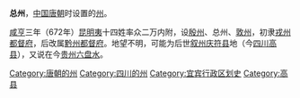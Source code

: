 {{主条目消歧义|本文介绍的是中国云南历史上的一个古州。关于日本古代的两个令制国，请参见“'''[[上總國|上總國]]'''”和“'''[[下總國|下總國]]'''”。}}
'''总州'''，[[中国|中国]][[唐朝|唐朝]]时设置的[[州|州]]。

[[咸亨|咸亨]]三年（672年）[[昆明夷|昆明夷]]十四姓率众二万内附，设[[殷州_(唐朝)|殷州]]、总州、[[敦州_(黔州都督府)|敦州]]，初隶[[戎州都督府|戎州都督府]]，后改属[[黔州都督府|黔州都督府]]。地望不明，可能为后世[[叙州|叙州]][[庆符县|庆符县]]地（今[[四川|四川]][[高县|高县]]），又说在今[[贵州|贵州]][[六盘水|六盘水]]。 

{{唐朝行政区划小作品}}
{{DEFAULTSORT:Z}}
[[Category:唐朝的州|Category:唐朝的州]]
[[Category:四川的州|Category:四川的州]]
[[Category:宜宾行政区划史|Category:宜宾行政区划史]]
[[Category:高县|Category:高县]]
